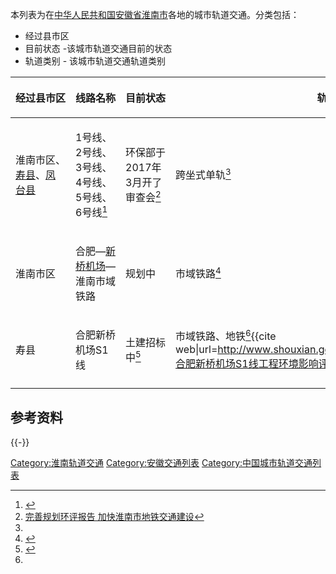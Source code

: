 本列表为在[[中华人民共和国|中华人民共和国]][[安徽省|安徽省]][[淮南市|淮南市]]各地的城市轨道交通。分类包括：
*经过县市区
*目前状态 -该城市轨道交通目前的状态
*轨道类别 - 该城市轨道交通轨道类别
{| class="wikitable sortable" style="font-size:90%;"
|-
! style="white-space: nowrap;" |经过县市区
! style="white-space: nowrap;" |线路名称
! style="white-space: nowrap;" |目前状态
! style="white-space: nowrap;" |轨道类别
|-
|淮南市区、[[寿县|寿县]]、[[凤台县|凤台县]]||1号线、2号线、3号线、4号线、5号线、6号线<ref name="dangui">{{cite web|url=http://www.huainan.gov.cn/zwgk/tzgg/5069887.html|archive-url=http://www.freezepage.com/1603770068NNVDBVVPYC|archive-date=2020-10-27|title=淮南市城市轨道交通线网及建设规划（2016~2020） 环境影响评价公示|publisher=淮南市政府}}</ref>||环保部于2017年3月开了审查会<ref>[http://www.ah.xinhuanet.com/20170315/3678073_c.html 完善规划环评报告 加快淮南市地铁交通建设]{{wayback|archive-url=http://www.freezepage.com/1606916218FFGCGEWAGK|archive-date=2020-12-02|publisher=新华网}}</ref>||跨坐式单轨<ref name="dangui"/>
|-
|淮南市区||合肥—[[合肥新桥国际机场|新桥机场]]—淮南市域铁路||规划中||市域铁路<ref name="anhui">{{cite web|title=安徽省实施长江三角洲区域一体化发展规划纲要行动计划|url=http://fzggw.ah.gov.cn/pub/content.jsp?newsId=5AECD30E-B04F-4A6D-9FA2-1DEED35D2842|publisher=安徽省发改委|access-date=2020-01-19|archive-url=https://web.archive.org/web/20200120134203/http://fzggw.ah.gov.cn/pub/content.jsp?newsId=5AECD30E-B04F-4A6D-9FA2-1DEED35D2842|archive-date=2020-01-20|dead-url=yes}}</ref>
|-
|寿县||合肥新桥机场S1线||土建招标中<ref>{{cite web|archive-url=http://www.freezepage.com/1606719901GMFHNQFWTD|url=http://www.ahggzyjt.com/jyxx/002001/002001001/20201129/44604c0d-5afd-41a7-b8ca-c4c8ad04a6b5.html|publisher=安徽公共资源交易集团|archive-date=2020-11-30|title=合肥s1线招标}}</ref>||市域铁路、地铁<ref name="anhui"/><ref>{{cite web|url=http://www.shouxian.gov.cn/content/article/8009959|title=合肥新桥机场S1线工程环境影响评价第一次公示
|publisher=寿县人民政府|archive-url=http://www.freezepage.com/1603770668LSKNPYTLOF|archive-date=2020-10-27}}</ref><ref>{{cite web|archive-url=http://www.freezepage.com/1603772404GJLFSUACYD|url=http://www.wehefei.com/news/2020/10/26/c_304874.htm|title=合肥地铁S1线有望连通寿县|publisher=安徽商报|archive-date=2020-10-27}}</ref><ref>{{cite web|archive-url=http://www.freezepage.com/1603772575NWZQDJBCJV|title=合肥地铁S1线有望连通寿县|publisher=中新网|archive-date=2020-10-27|url=http://www.ah.chinanews.com/news/2020/1026/265094.shtml}}</ref><ref>{{cite web|title=人民网回复|publisher=人民网|url=http://liuyan.people.com.cn/threads/content?tid=7898503|archive-url=http://www.freezepage.com/1603773920HWKEQOFBRV|archive-date=2020-10-27}}</ref><ref>{{cite web|title=人民网回复|publisher=人民网|url=http://liuyan.people.com.cn/threads/content?tid=7573462|archive-url=http://www.freezepage.com/1603774125ZEYPRBKYIF|archive-date=2020-10-27}}</ref><ref>{{cite web|title=人民网回复|publisher=人民网|url=http://liuyan.people.com.cn/threads/content?tid=6398252|archive-url=http://www.freezepage.com/1603774300OFRFKAYGJG|archive-date=2020-10-27}}</ref><ref>{{cite web|title=人民网回复|publisher=人民网|archive-url=http://www.freezepage.com/1603774556RMMVUJOBBV|url=http://liuyan.people.com.cn/threads/content?tid=7448017|archive-date=2020-10-27}}</ref><ref>{{cite web|title=新桥机场S1线最新公示！始于寿县，经过这些地方……|publisher=人民号|archive-url=http://www.freezepage.com/1603774821EEAJAPJIIN|archive-date=2020-10-27|url=https://rmh.pdnews.cn/Pc/ArtInfoApi/article?id=16542954}}</ref><ref>{{cite web|title=合肥地铁S1线有望连通寿县|publisher=凤凰网|url=http://ah.ifeng.com/a/20201026/14588282_0.shtml|archive-date=2020-10-27|archive-url=http://www.freezepage.com/1603775017RKEVFHSBHO}}</ref><ref>{{cite web|title=合肥地铁S1线有望连通淮南这个地方|publisher=凤凰网|url=http://news.ifeng.com/c/80sbrg8VBjj|archive-url=http://www.freezepage.com/1603775017RKEVFHSBHO|archive-date=2020-10-27}}</ref>
|-
|}

== 参考资料 ==
{{-}}
{{reflist|25em}}
{{安徽省城市轨道交通}}
[[Category:淮南轨道交通|Category:淮南轨道交通]]
[[Category:安徽交通列表|Category:安徽交通列表]]
[[Category:中国城市轨道交通列表|Category:中国城市轨道交通列表]]
